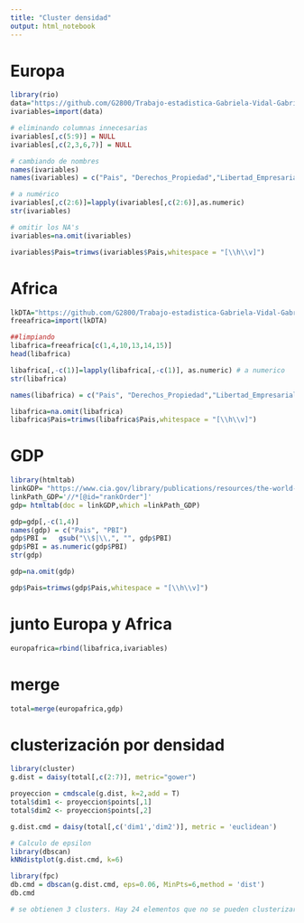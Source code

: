 ```yaml
---
title: "Cluster densidad"
output: html_notebook
---
```




# Europa
```r
library(rio)
data="https://github.com/G2800/Trabajo-estadistica-Gabriela-Vidal-Gabriela-Ore-Andrea-Chumbile/raw/master/libertades%20economicas%20Europa.csv"
ivariables=import(data)

# eliminando columnas innecesarias
ivariables[,c(5:9)] = NULL
ivariables[,c(2,3,6,7)] = NULL

# cambiando de nombres 
names(ivariables)
names(ivariables) = c("Pais", "Derechos_Propiedad","Libertad_Empresarial", "Libertad_Comercial","Libertad_Inversion","Libertad_Financiera")

# a numérico 
ivariables[,c(2:6)]=lapply(ivariables[,c(2:6)],as.numeric)
str(ivariables)

# omitir los NA's 
ivariables=na.omit(ivariables)

ivariables$Pais=trimws(ivariables$Pais,whitespace = "[\\h\\v]")

```

# Africa 
```r
lkDTA="https://github.com/G2800/Trabajo-estadistica-Gabriela-Vidal-Gabriela-Ore-Andrea-Chumbile/raw/master/libertades%20economicas%20Africa%20Subsahariana.csv"
freeafrica=import(lkDTA)

##limpiando
libafrica=freeafrica[c(1,4,10,13,14,15)]
head(libafrica)

libafrica[,-c(1)]=lapply(libafrica[,-c(1)], as.numeric) # a numerico
str(libafrica)

names(libafrica) = c("Pais", "Derechos_Propiedad","Libertad_Empresarial", "Libertad_Comercial","Libertad_Inversion","Libertad_Financiera") 

libafrica=na.omit(libafrica)
libafrica$Pais=trimws(libafrica$Pais,whitespace = "[\\h\\v]")
```

# GDP 
```r

library(htmltab)
linkGDP= "https://www.cia.gov/library/publications/resources/the-world-factbook/fields/211rank.html"
linkPath_GDP='//*[@id="rankOrder"]'
gdp= htmltab(doc = linkGDP,which =linkPath_GDP)

gdp=gdp[,-c(1,4)]
names(gdp) = c("Pais", "PBI")
gdp$PBI =   gsub("\\$|\\,", "", gdp$PBI)
gdp$PBI = as.numeric(gdp$PBI)
str(gdp)

gdp=na.omit(gdp)

gdp$Pais=trimws(gdp$Pais,whitespace = "[\\h\\v]")

```

#  junto Europa y Africa 
```r
europafrica=rbind(libafrica,ivariables)

```
# merge 
```r
total=merge(europafrica,gdp)
```
 
# clusterización por densidad
```r
library(cluster)
g.dist = daisy(total[,c(2:7)], metric="gower")

proyeccion = cmdscale(g.dist, k=2,add = T)
total$dim1 <- proyeccion$points[,1] 
total$dim2 <- proyeccion$points[,2]

g.dist.cmd = daisy(total[,c('dim1','dim2')], metric = 'euclidean')

# Calculo de epsilon
library(dbscan) 
kNNdistplot(g.dist.cmd, k=6)
```


```r
library(fpc)
db.cmd = dbscan(g.dist.cmd, eps=0.06, MinPts=6,method = 'dist')
db.cmd

# se obtienen 3 clusters. Hay 24 elementos que no se pueden clusterizar 

```

